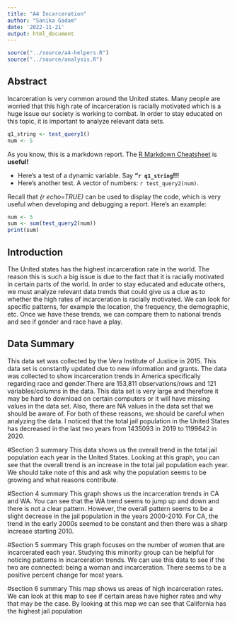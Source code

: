 ```yaml
---
title: "A4 Incarceration"
author: "Sanika Gadam"
date: '2022-11-21'
output: html_document
---
```


```r
source("../source/a4-helpers.R")
source("../source/analysis.R")
```

## Abstract 
Incarceration is very common around the United states. Many people are worried that this high rate of incarceration is racially motivated which is a huge issue our society is working to combat. In order to stay educated on this topic, it is important to analyze relevant data sets. 


```r
q1_string <- test_query1()
num <- 5
```
As you know, this is a markdown report. The [R Markdown Cheatsheet](https://www.rstudio.com/wp-content/uploads/2015/02/rmarkdown-cheatsheet.pdf) is **useful!**

* Here's a test of a dynamic variable. Say **"`r q1_string`!!!** 
* Here's another test. A vector
of numbers: `r test_query2(num)`.

Recall that _{r echo=TRUE}_ can be used to display the code, 
which is very useful when developing and debugging a report. Here's an example: 

```r
num <- 5
sum <- sum(test_query2(num))
print(sum)
```

## Introduction 
The United states has the highest incarceration rate in the world. The reason this is such a big issue is due to the fact that it is racially motivated in certain parts of the world. In order to stay educated and educate others, we must analyze relevant data trends that could give us a clue as to whether the high rates of incarceration is racially motivated. We can look for specific patterns, for example the location, the frequency, the demographic, etc. Once we have these trends, we can compare them to national trends and see if gender and race have a play. 

## Data Summary 
This data set was collected by the Vera Institute of Justice in 2015. This data set is constantly updated due to new information and grants. The data was collected to show incarceration trends in America specifically regarding race and gender.There are 153,811 observations/rows and 121 variables/columns in the data. This data set is very large and therefore it may be hard to download on certain computers or it will have missing values in the data set. Also, there are NA values in the data set that we should be aware of. For both of these reasons, we should be careful when analyzing the data. I noticed that the total jail population in the United States has decreased in the last two years from 1435093 in 2019 to 	1199642 in 2020.  

#Section 3 summary 
This data shows us the overall trend in the total jail population each year in the United States. Looking at this graph, you can see that the overall trend is an increase in the total jail population each year. We should take note of this and ask why the population seems to be growing and what reasons contribute. 

#Section 4 summary
This graph shows us the incarceration trends in CA and WA. You can see that the WA trend seems to jump up and down and there is not a clear pattern. However, the overall pattern seems to be a slight decrease in the jail population in the years 2000-2010. For CA, the trend in the early 2000s seemed to be constant and then there was a sharp increase starting 2010. 

#Section 5 summary 
This graph focuses on the number of women that are incarcerated each year. Studying this minority group can be helpful for noticing patterns in incarceration trends. We can use this data to see if the two are connected: being a woman and incarceration. There seems to be a positive percent change for most years. 

#section 6 summary
This map shows us areas of high incarceration rates. We can look at this map to see if certain areas have higher rates and why that may be the case. By looking at this map we can see that California has the highest jail population 



